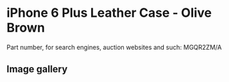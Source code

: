 
# iPhone 6 Plus Leather Case - Olive Brown

Part number, for search engines, auction websites and such: MGQR2ZM/A

## Image gallery

<div style={{ width: "768px" }}>
  <GalleryComponent
    images={[
      {
        original: "/everysource/MGQR2.webp",
        thumbnail: "/everypreview/MGQR2.webp",
      },
      {
        original: "/everysource/MGQR2_AV1_GOLD.webp",
        thumbnail: "/everypreview/MGQR2_AV1_GOLD.webp",
      },
      {
        original: "/everysource/MGQR2_AV1_SILVER.webp",
        thumbnail: "/everypreview/MGQR2_AV1_SILVER.webp",
      },
      {
        original: "/everysource/MGQR2_AV1_SPACE_GRAY.webp",
        thumbnail: "/everypreview/MGQR2_AV1_SPACE_GRAY.webp",
      },
      {
        original: "/everysource/MGQR2_AV2.webp",
        thumbnail: "/everypreview/MGQR2_AV2.webp",
      },
      {
        original: "/everysource/MGQR2_AV3.webp",
        thumbnail: "/everypreview/MGQR2_AV3.webp",
      },
      {
        original: "/everysource/MGQR2_AV4.webp",
        thumbnail: "/everypreview/MGQR2_AV4.webp",
      },
      {
        original: "/everysource/MGQR2_AV5.webp",
        thumbnail: "/everypreview/MGQR2_AV5.webp",
      }
    ]}
  />
</div>
